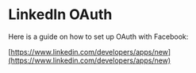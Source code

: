 # LinkedIn OAuth

Here is a guide on how to set up OAuth with Facebook:

[https://www.linkedin.com/developers/apps/new](https://www.linkedin.com/developers/apps/new)
